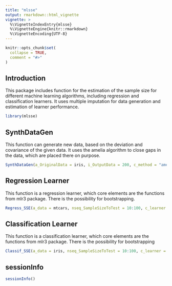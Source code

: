 ```yaml
---
title: "mlsse"
output: rmarkdown::html_vignette
vignette: >
  %\VignetteIndexEntry{mlsse}
  %\VignetteEngine{knitr::rmarkdown}
  %\VignetteEncoding{UTF-8}
---
```


```r
knitr::opts_chunk$set(
  collapse = TRUE,
  comment = "#>"
)
```

## Introduction

This package includes function for the estimation of the sample size for different machine learning algorithms, including
regression and classification learners. It uses multiple imputation for data generation and estimation of learner performance. 

```r
library(mlsse)
```


## SynthDataGen

This function can generate new data, based on the deviation and covariance of the given data. It uses the amelia algorithm to close gaps in the data, which are placed there on purpose.  

```r
SynthDataGen(a_OriginalData = iris, i_OutputData = 200, c_method = "amelia")
```


## Regression Learner 

This function is a regression learner, which core elements are the functions from mlr3 package. There is the possibility for bootstrapping.

```r
Regress_SSE(a_data = mtcars, nseq_SampleSizeToTest = 10:100, c_learner = "regr.rpart", c_measurment = "regr.mse", n_bootstraps = 10, c_RegressionTarget = "hp")
```


## Classification Learner

This function is a classification learner, which core elements are the functions from mlr3 package. There is the possibility for bootstrapping

```r
Classif_SSE(a_data = iris, nseq_SampleSizeToTest = 10:100, c_learner = "classif.rpart", c_measurment = "classif.acc", n_bootstraps = 10, c_classificationTarget = "Species")
```


## sessionInfo
```r
sessionInfo()
```
